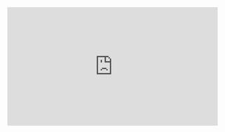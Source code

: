 
<Meta title="Getting Started" component={Intro} argTypes={{}} />



<iframe src="https://giphy.com/embed/l0IygWpszunxnkMAo" width="480" height="270" frameBorder="0" className="giphy-embed" />

<Story name="Introduction" args={{}}>
  {Template.bind({})}
</Story>

<br /><br />

# Introduction
Poggle is a React Component library aimed at speeding up the development of React websites. Poggle was built using TypeScript, to make it scalable and also minimise errors when developing. Poggle
has many prebuilt components that allow you to eaily setup a website or project.

The goal of Poggle was to make it easier for freelancers or teams to build and test an idea in under an hour, drastically reducing the development process to validate ideas.

Poggle is currently <b>version 1.0.421</b> - This is still an <b>in-development version</b> of our project. We expect a commercial build to be ready at <b>version 1.1.0</b>. So please keep that in mind if you are using Poggle.
<br /><br />

<Story name="Install Poggle" args={{}}>
  {Template.bind({})}
</Story>

## Install Poggle
You can easily install Poggle from NPM or Yarn using the following commands in your terminal:

##### NPM

```
npm install @Poggle/core
```
##### Yarn

```
yarn add @Poggle/core
```
<br />

<Story name="Font Installation" args={{}}>
  {Template.bind({})}
</Story>

# Font Installation
Poggle was built using the Roboto font, as we found it the most elegant. Please be sure to add this to the index.html of your project, by copying and pasting the following code:

```
<link rel="stylesheet" href="https://fonts.googleapis.com/css?family=Roboto:300,400,500,700&display=swap"/>
```
<br />

<Story name="Useful Links" args={{}}>
  {Template.bind({})}
</Story>

# Useful Links [IN DEVELOPMENT]
If you're new to Poggle or React, we recommend that you check out these resources to help you get better acquainted to the Poggle eco-system.
